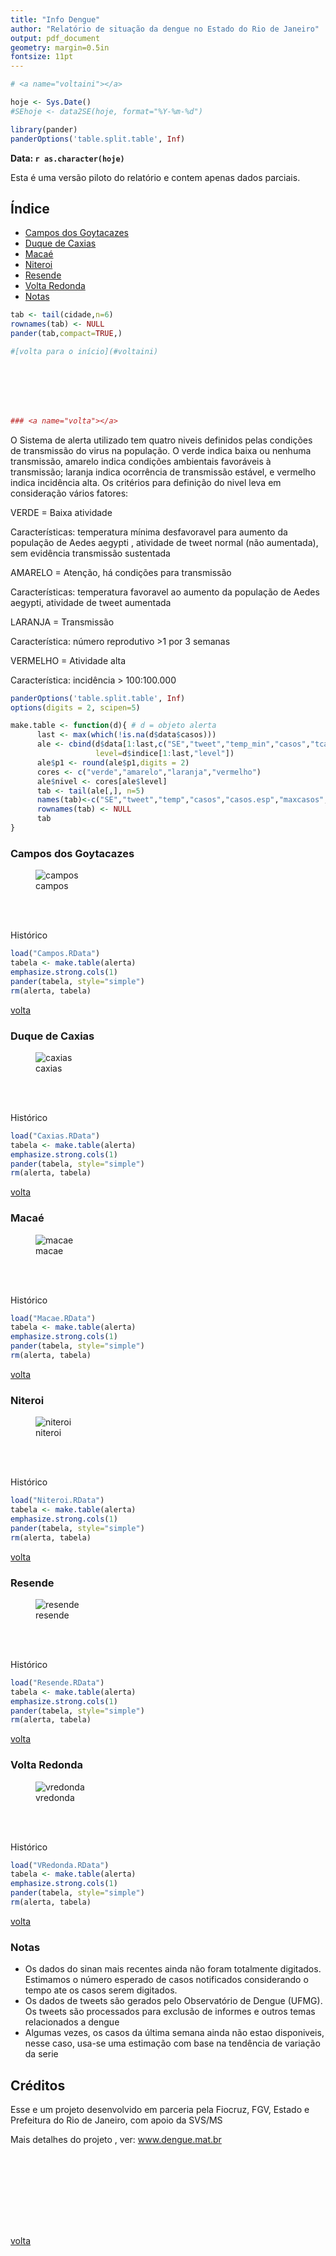 ```yaml
---
title: "Info Dengue"
author: "Relatório de situação da dengue no Estado do Rio de Janeiro"
output: pdf_document
geometry: margin=0.5in
fontsize: 11pt
---
```


```r
# <a name="voltaini"></a>
```


```r
hoje <- Sys.Date()
#SEhoje <- data2SE(hoje, format="%Y-%m-%d")

library(pander)
panderOptions('table.split.table', Inf)
```

**Data: `r as.character(hoje)`**

Esta é uma versão piloto do relatório e contem apenas dados parciais.

## Índice {#top}
* [Campos dos Goytacazes](#campos)
* [Duque de Caxias](#caxias)
* [Macaé](#macae)
* [Niteroi](#niteroi)
* [Resende](#resende)
* [Volta Redonda](#vredonda)
* [Notas](#notas)



```r

tab <- tail(cidade,n=6)
rownames(tab) <- NULL
pander(tab,compact=TRUE,)
```

```r
#[volta para o início](#voltaini)
```

<br> </br>
<br> </br>

```r

### <a name="volta"></a>

```


\subsection{Código de Cores do Alerta}

O Sistema de alerta utilizado tem quatro niveis definidos pelas condições de transmissão do virus na população. O verde indica baixa ou nenhuma transmissão,
amarelo indica condições ambientais favoráveis à transmissão; laranja indica ocorrência de transmissão estável, e vermelho indica incidência alta. Os critérios para definição do nivel leva em consideração vários fatores: 

\hrulefill

VERDE = Baixa atividade

Características: temperatura mínima desfavoravel para aumento da população de Aedes aegypti ,  atividade de tweet normal (não aumentada), sem evidência transmissão sustentada 

AMARELO = Atenção, há condições para transmissão

Características: temperatura favoravel ao aumento da população de Aedes aegypti, atividade de tweet aumentada

LARANJA = Transmissão

Característica: número reprodutivo >1 por 3 semanas

VERMELHO = Atividade alta

Característica: incidência > 100:100.000

\hrulefill

\newpage

```r
panderOptions('table.split.table', Inf)
options(digits = 2, scipen=5)

make.table <- function(d){ # d = objeto alerta
      last <- max(which(!is.na(d$data$casos)))
      ale <- cbind(d$data[1:last,c("SE","tweet","temp_min","casos","tcasesmed","tcasesICmax","p1","inc")],
                   level=d$indice[1:last,"level"])
      ale$p1 <- round(ale$p1,digits = 2)
      cores <- c("verde","amarelo","laranja","vermelho")
      ale$nivel <- cores[ale$level]
      tab <- tail(ale[,], n=5)
      names(tab)<-c("SE","tweet","temp","casos","casos.esp","maxcasos","p(Rt1)","inc","nivel","cor")
      rownames(tab) <- NULL      
      tab
}

```

### Campos dos Goytacazes {#campos}

![campos](Campos.png)

<br> </br>

Histórico
```r
load("Campos.RData")
tabela <- make.table(alerta)
emphasize.strong.cols(1)
pander(tabela, style="simple")
rm(alerta, tabela)
```


[volta](#top)

\newpage

### Duque de Caxias {#caxias}

![caxias](Caxias.png)

<br> </br>

Histórico
```r
load("Caxias.RData")
tabela <- make.table(alerta)
emphasize.strong.cols(1)
pander(tabela, style="simple")
rm(alerta, tabela)
```

[volta](#top)

\newpage

### Macaé {#macae}

![macae](Macae.png)

<br> </br>

Histórico
```r
load("Macae.RData")
tabela <- make.table(alerta)
emphasize.strong.cols(1)
pander(tabela, style="simple")
rm(alerta, tabela)
```

[volta](#top)

\newpage

### Niteroi {#niteroi}

![niteroi](Niteroi.png)

<br> </br>

Histórico
```r
load("Niteroi.RData")
tabela <- make.table(alerta)
emphasize.strong.cols(1)
pander(tabela, style="simple")
rm(alerta, tabela)
```

[volta](#top)

\newpage

### Resende {#resende}

![resende](Resende.png)

<br> </br>

Histórico
```r
load("Resende.RData")
tabela <- make.table(alerta)
emphasize.strong.cols(1)
pander(tabela, style="simple")
rm(alerta, tabela)
```

[volta](#top)

\newpage

### Volta Redonda {#vredonda}

![vredonda](VRedonda.png)

<br> </br>

Histórico
```r
load("VRedonda.RData")
tabela <- make.table(alerta)
emphasize.strong.cols(1)
pander(tabela, style="simple")
rm(alerta, tabela)
```


[volta](#top)

\newpage

### Notas {#notas}


- Os dados do sinan mais recentes ainda não foram totalmente digitados. Estimamos o número esperado de casos
notificados considerando o tempo ate os casos serem digitados.
- Os dados de tweets são gerados pelo Observatório de Dengue (UFMG). Os tweets são processados para exclusão de informes e outros temas relacionados a dengue
- Algumas vezes, os casos da última semana ainda não estao disponiveis, nesse caso, usa-se uma estimação com base na tendência de variação da serie 

Créditos
------
Esse e um projeto desenvolvido em parceria pela Fiocruz, FGV, Estado e Prefeitura do Rio de Janeiro, com apoio da SVS/MS

Mais detalhes do projeto , ver: [www.dengue.mat.br](www.dengue.mat.br) 

<br> </br>
------------
<br> </br>




[volta](#top)
